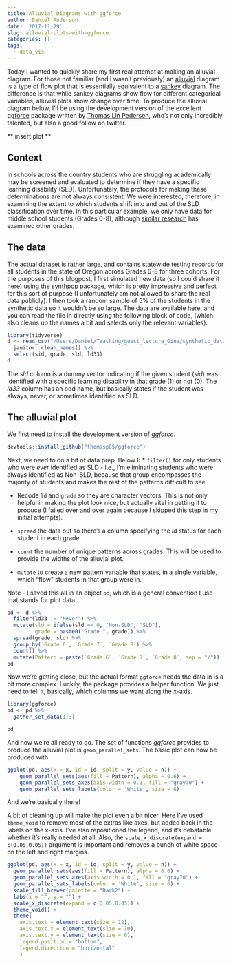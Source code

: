 ```yaml
---
title: Alluvial Diagrams with ggforce
author: Daniel Anderson
date: '2017-11-29'
slug: alluvial-plots-with-ggforce
categories: []
tags:
  - data_vis
---
```

Today I wanted to quickly share my first real attempt at making an alluvial 
diagram. For those not familiar (and I wasn't previously) an 
[alluvial](https://en.wikipedia.org/wiki/Alluvial_diagram) diagram is a type of
flow plot that is essentially equivalent to a 
[sankey](https://developers.google.com/chart/interactive/docs/gallery/sankey)
diagram. The difference is that while sankey diagrams show flow for different
categorical variables, alluvial plots show change over time. To produce the 
alluvial diagram below, I'll be using the development version of the excellent
[ggforce](https://github.com/thomasp85/ggforce) package written by 
[Thomas Lin Pedersen](https://twitter.com/thomasp85), who's not only incredibly
talented, but also a good follow on twitter.

** insert plot **

## Context
In schools across the country students who are struggling academically may be
screened and evaluated to determine if they have a specific learning disability
(SLD). Unfortunately, the protocols for making these determinations are not
always consistent. We were interested, therefore, in examining the extent to 
which students shift into and out of the SLD classification over time. In this
particular example, we only have data for middle school students (Grades 6-8),
although 
[similar research](http://citeseerx.ist.psu.edu/viewdoc/download?doi=10.1.1.839.1628&rep=rep1&type=pdf)
has examined other grades. 

## The data
The actual dataset is rather large, and contains statewide testing records for
all students in the state of Oregon across Grades 6-8 for three cohorts. For
the purposes of this blogpost, I first simulated new data (so I could share it
here) using the 
[synthpop](https://cran.r-project.org/web/packages/synthpop/vignettes/synthpop.pdf) 
package, which is pretty impressive and perfect for this sort of purpose (I
unfortunately am not allowed to share the real data publicly). I then took a 
random sample of 5% of the students in the synthetic data so it wouldn't be so
large. The data are available [here](../data/synthetic_data2.csv), and you can 
read the file in directly using the following block of code, (which also cleans
up the names a bit and selects only the relevant variables).

```r
library(tidyverse)
d <- read_csv("/Users/Daniel/Teaching/guest_lecture_Gina/synthetic_data2.csv") %>% 
  janitor::clean_names() %>% 
  select(sid, grade, sld, ld33)
d
```
The *sld* column is a dummy vector indicating if the given student (*sid*) was
identified with a specific learning disability in that grade (1) or not (0). The
*ld33* column has an odd name, but basically states if the student was always,
never, or sometimes identified as SLD.

## The alluvial plot

We first need to install the development version of *ggforce*.
```r
devtools::install_github("thomasp85/ggforce")
```

Next, we need to do a bit of data prep. Below I:
* `filter()` for only students who were *ever* identified as SLD - i.e., I'm 
eliminating students who were always identified as Non-SLD, because that group 
encompasses the majority of students and makes the rest of the patterns difficult 
to see.

* Recode `ld` and `grade` so they are character vectors. This is not only 
helpful in making the plot look nice, but actually vital in getting it to 
produce (I failed over and over again because I skipped this step in my 
initial attempts).

* `spread` the data out so there's a column specifying the *ld* status for each
student in each grade.

* `count` the number of unique patterns across grades. This will be used to 
provide the widths of the alluvial plot.

* `mutate` to create a new pattern variable that states, in a single variable,
which "flow" students in that group were in.

Note - I saved this all in an object `pd`, which is a general convention I use
that stands for plot data.

```r
pd <- d %>% 
  filter(ld33 != "Never") %>%
  mutate(sld = ifelse(sld == 0, "Non-SLD", "SLD"),
         grade = paste0("Grade ", grade)) %>% 
  spread(grade, sld) %>% 
  group_by(`Grade 6`, `Grade 7`, `Grade 8`) %>% 
  count() %>% 
  mutate(Pattern = paste(`Grade 6`, `Grade 7`, `Grade 8`, sep = "/"))
pd
```

Now we're getting close, but the actual format `ggforce` needs the data in is a
bit more complex. Luckily, the package provides a helper function. We just need
to tell it, basically, which columns we want along the x-axis.

```r
library(ggforce)
pd <- pd %>% 
  gather_set_data(1:3)

pd
```

And now we're all ready to go. The set of functions *ggforce* provides to
produce the alluvial plot is `geom_parallel_sets`. The basic plot can now be 
produced with

```r
ggplot(pd, aes(x = x, id = id, split = y, value = n)) +
    geom_parallel_sets(aes(fill = Pattern), alpha = 0.6) +
    geom_parallel_sets_axes(axis.width = 0.1, fill = "gray70") +
    geom_parallel_sets_labels(color = 'White', size = 6)
```

And we're basically there!

A bit of cleaning up will make the plot even a bit nicer. Here I've used 
`theme_void` to remove most of the extras like axes, but added back in the
labels on the x-axis. I've also repositioned the legend, and it's debatable
whether it's really needed at all. Also, the 
`scale_x_discrete(expand = c(0.05,0.05))` argument is important and removes a 
bunch of white space on the left and right margins.

```r
ggplot(pd, aes(x = x, id = id, split = y, value = n)) +
  geom_parallel_sets(aes(fill = Pattern), alpha = 0.6) +
  geom_parallel_sets_axes(axis.width = 0.1, fill = "gray70") +
  geom_parallel_sets_labels(color = 'White', size = 6) +
  scale_fill_brewer(palette = "Dark2") +
  labs(x = "", y = "") +
  scale_x_discrete(expand = c(0.05,0.05)) +
  theme_void() + 
  theme(
    axis.text = element_text(size = 12),
    axis.text.x = element_text(size = 10),
    axis.text.y = element_text(size = 0),
    legend.position = "bottom",
    legend.direction = "horizontal"
    )
```
